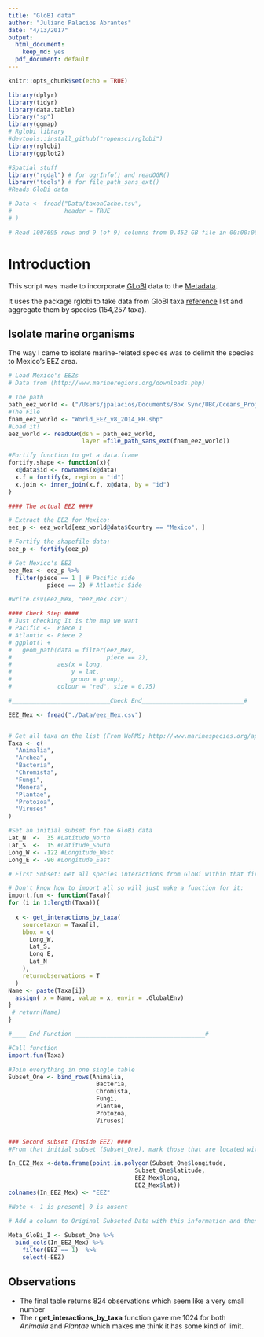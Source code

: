 ```yaml
---
title: "GloBI data"
author: "Juliano Palacios Abrantes"
date: "4/13/2017"
output:
  html_document: 
    keep_md: yes
  pdf_document: default
---
```


```r
knitr::opts_chunk$set(echo = TRUE)

library(dplyr)
library(tidyr)
library(data.table)
library("sp") 
library(ggmap)
# Rglobi library
#devtools::install_github("ropensci/rglobi")
library(rglobi)
library(ggplot2)

#Spatial stuff
library("rgdal") # for ogrInfo() and readOGR()
library("tools") # for file_path_sans_ext()
#Reads GloBi data

# Data <- fread("Data/taxonCache.tsv",
#               header = TRUE
# )

# Read 1007695 rows and 9 (of 9) columns from 0.452 GB file in 00:00:06

```

# Introduction

This script was made to incorporate [GLoBI](http://www.globalbioticinteractions.org) data to the [Metadata](https://jepa.shinyapps.io/marmetadatamexeng/).

It uses the package rglobi to take data from GloBI taxa [reference](http://www.globalbioticinteractions.org/references) list and aggregate them by species (154,257 taxa).

## Isolate marine organisms

The way I came to isolate marine-related species was to delimit the species to Mexico's EEZ area.

```r

# Load Mexico's EEZs 
# Data from (http://www.marineregions.org/downloads.php)

# The path
path_eez_world <- ("/Users/jpalacios/Documents/Box Sync/UBC/Oceans_Project/Distribution/Old_Data/World_EEZ_v8_2014")
#The File
fnam_eez_world <- "World_EEZ_v8_2014_HR.shp"
#Load it!
eez_world <- readOGR(dsn = path_eez_world,
                     layer =file_path_sans_ext(fnam_eez_world))

#Fortify function to get a data.frame
fortify.shape <- function(x){
  x@data$id <- rownames(x@data)
  x.f = fortify(x, region = "id")
  x.join <- inner_join(x.f, x@data, by = "id")
}

#### The actual EEZ ####

# Extract the EEZ for Mexico:
eez_p <- eez_world[eez_world@data$Country == "Mexico", ]

# Fortify the shapefile data:
eez_p <- fortify(eez_p)

# Get Mexico's EEZ
eez_Mex <- eez_p %>% 
  filter(piece == 1 | # Pacific side
           piece == 2) # Atlantic Side

#write.csv(eez_Mex, "eez_Mex.csv")

#### Check Step ####
# Just checking It is the map we want
# Pacific <-  Piece 1
# Atlantic <- Piece 2
# ggplot() +
#   geom_path(data = filter(eez_Mex,
#                           piece == 2),
#             aes(x = long,
#                 y = lat,
#                 group = group),
#             colour = "red", size = 0.75)

#____________________________Check End_____________________________#

```

```r

EEZ_Mex <- fread("./Data/eez_Mex.csv")


# Get all taxa on the list (From WoRMS; http://www.marinespecies.org/aphia.php?p=browser)
Taxa <- c(
  "Animalia",
  "Archea",
  "Bacteria",
  "Chromista",
  "Fungi",
  "Monera",
  "Plantae",
  "Protozoa",
  "Viruses"
)

#Set an initial subset for the GloBi data
Lat_N  <-  35 #Latitude_North
Lat_S  <-  15 #Latitude_South
Long_W <- -122 #Longitude_West
Long_E <- -90 #Longitude_East

# First Subset: Get all species interactions from GloBi within that first Area

# Don't know how to import all so will just make a function for it:
import.fun <- function(Taxa){
for (i in 1:length(Taxa)){ 
  
  x <- get_interactions_by_taxa(
    sourcetaxon = Taxa[i],
    bbox = c(
      Long_W,
      Lat_S,
      Long_E,
      Lat_N
    ),
    returnobservations = T
  )
Name <- paste(Taxa[i])
  assign( x = Name, value = x, envir = .GlobalEnv)
}
 # return(Name)
}

#____ End Function _____________________________________#

#Call function
import.fun(Taxa)

#Join everything in one single table
Subset_One <- bind_rows(Animalia,
                         Bacteria,
                         Chromista,
                         Fungi,
                         Plantae,
                         Protozoa,
                         Viruses)


### Second subset (Inside EEZ) ####
#From that initial subset (Subset_One), mark those that are located within Mexico's EEZ

In_EEZ_Mex <-data.frame(point.in.polygon(Subset_One$longitude,
                                    Subset_One$latitude,
                                    EEZ_Mex$long,
                                    EEZ_Mex$lat))
colnames(In_EEZ_Mex) <- "EEZ"

#Note <- 1 is present| 0 is ausent

# Add a column to Original Subseted Data with this information and then filter only thos present:
  
Meta_GloBi_I <- Subset_One %>% 
  bind_cols(In_EEZ_Mex) %>% 
    filter(EEZ == 1)  %>% 
    select(-EEZ)

```


## Observations
- The final table returns 824 observations which seem like a very small number
- The **r get_interactions_by_taxa** function gave me 1024 for both *Animalia* and *Plantae* which makes me think it has some kind of limit.
